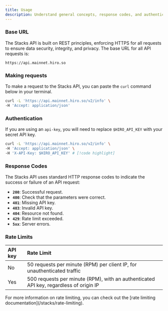 ```yaml
---
title: Usage
description: Understand general concepts, response codes, and authentication strategies.
---
```


### Base URL

The Stacks API is built on REST principles, enforcing HTTPS for all requests to ensure data security, integrity, and privacy. The base URL for all API requests is:

```plaintext
https://api.mainnet.hiro.so
```

### Making requests

To make a request to the Stacks API, you can paste the `curl` command below in your terminal.

```bash title="Terminal"
curl -L 'https://api.mainnet.hiro.so/v2/info' \
-H 'Accept: application/json'
```

### Authentication

If you are using an `api-key`, you will need to replace `$HIRO_API_KEY` with your secret API key.

```bash title="Terminal"
curl -L 'https://api.mainnet.hiro.so/v2/info' \
-H 'Accept: application/json' \
-H 'X-API-Key: $HIRO_API_KEY' # [!code highlight]
```

### Response Codes

The Stacks API uses standard HTTP response codes to indicate the success or failure of an API request:

- **`200`**: Successful request.
- **`400`**: Check that the parameters were correct.
- **`401`**: Missing API key.
- **`403`**: Invalid API key.
- **`404`**: Resource not found.
- **`429`**: Rate limit exceeded.
- **`5xx`**: Server errors.

### Rate Limits

| API key | Rate Limit                        |
|:--------|:----------------------------------|
| No      | 50 requests per minute (RPM) per client IP, for unauthenticated traffic |
| Yes     | 500 requests per minute (RPM), with an authenticated API key, regardless of origin IP |

<Callout title="Rate limits" type="info">
  For more information on rate limiting, you can check out the [rate limiting documentation](/stacks/rate-limiting).
</Callout>
